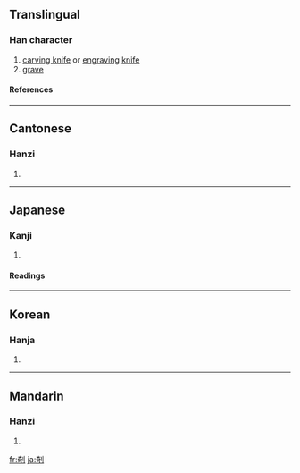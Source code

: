 ==Translingual==
===Han character===
{{Han char|rn=18|rad=刀|as=08|sn=10|four=4260<sub>0</sub>|canj=大口中弓 (KRLN)}}
# [[carving knife]] or [[engraving]] [[knife]]
# [[grave]]
====References====
{{Han ref|kx=0141.270|dkj=02054|dj=0321.060|hdz=10343.180|uh=525E|ud=21086|bh=D0E9|bd=53481}}
----
==Cantonese==
===Hanzi===
{{yue-hanzi|jyut=|y=[[gei1]], [[gei2]]}}
# {{defn|Cantonese}}
----
==Japanese==
===Kanji===
{{ja-kanji|grade=|rs=刀08}}
# {{defn|Japanese}}
====Readings====
{{ja-readings|on=[[き]] (ki)|kun=[[きざむ]] (kizamu)}}
----
==Korean==
===Hanja===
{{ko-hanja|hangeul=기|rv=gi|mr=ki}}
# {{defn|Korean}}
----
==Mandarin==
===Hanzi===
{{cmn-hanzi|pin=[[jī]] ([[ji1]]), [[lüè]] ([[lüe4]])|wg=[[chi1|chi<sup>1</sup>]], [[lüeh4|lüeh<sup>4</sup>]]}}
# {{defn|Mandarin}}

[[fr:剞]]
[[ja:剞]]